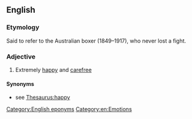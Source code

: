 ==English==

===Etymology===
Said to refer to the Australian boxer {{w|Larry Foley}} (1849–1917), who never lost a fight.

===Adjective===
{{head|en|adjective|head=(as) [[happy]] as [[Larry]]}}

# {{lb|en|simile}} Extremely [[happy]] and [[carefree]]

====Synonyms====
* see [[Thesaurus:happy]]

[[Category:English eponyms]]
[[Category:en:Emotions]]